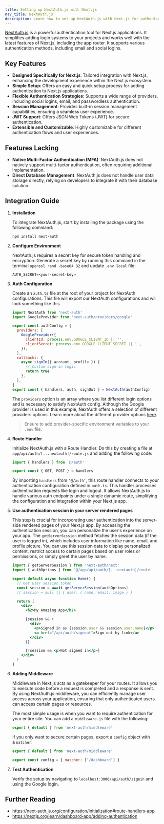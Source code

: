 ```yaml
---
title: Setting up NextAuth.js with Next.js
nav_title: NextAuth.js
description: Learn how to set up NextAuth.js with Next.js for authentication.
---
```


[NextAuth.js](https://next-auth.js.org/getting-started/example) is a powerful authentication tool for Next.js applications. It simplifies adding login systems to your projects and works well with the latest features of Next.js, including the app router. It supports various authentication methods, including email and social logins.

## Key Features

- **Designed Specifically for Next.js**: Tailored integration with Next.js, enhancing the development experience within the Next.js ecosystem.
- **Simple Setup**: Offers an easy and quick setup process for adding authentication to Next.js applications.
- **Flexible Authentication Strategies**: Supports a wide range of providers, including social logins, email, and passwordless authentication.
- **Session Management**: Provides built-in session management capabilities, ensuring a seamless user experience.
- **JWT Support**: Offers JSON Web Tokens (JWT) for secure authentication.
- **Extensible and Customizable**: Highly customizable for different authentication flows and user experiences.

## Features Lacking

- **Native Multi-Factor Authentication (MFA)**: NextAuth.js does not natively support multi-factor authentication, often requiring additional implementation.
- **Direct Database Management**: NextAuth.js does not handle user data storage directly, relying on developers to integrate it with their database solution.

## Integration Guide

1. **Installation**

   To integrate NextAuth.js, start by installing the package using the following command:

   ```bash filename="Terminal"
   npm install next-auth
   ```

2. **Configure Environment**

   NextAuth.js requires a secret key for secure token handling and encryption. Generate a secret key by running this command in the terminal `openssl rand -base64 32` and update `.env.local` file:

   ```plaintext filename=".env.local"
   AUTH_SECRET=<your-secret-key>
   ```

3. **Auth Configuration**

   Create an `auth.ts` file at the root of your project for NextAuth configurations. This file will export our NextAuth configurations and will look something like this

   ```js filename="auth.js" switcher
   import NextAuth from 'next-auth'
   import GoogleProvider from 'next-auth/providers/google'

   export const authConfig = {
     providers: [
       GoogleProvider({
         clientId: process.env.GOOGLE_CLIENT_ID || '',
         clientSecret: process.env.GOOGLE_CLIENT_SECRET || '',
       }),
     ],
     callbacks: {
       async signIn({ account, profile }) {
         // Custom sign-in logic
         return true
       },
     },
   }
   export const { handlers, auth, signOut } = NextAuth(authConfig)
   ```

   The `providers` option is an array where you list different login options and is necessary to satisfy NextAuth config. Although the Google provider is used in this example, NextAuth offers a selection of different providers options. Learn more about the different provider options [here](https://next-auth.js.org/providers/).

   > Ensure to add provider-specific environment variables to your `.env` file.

4. **Route Handler**

   Initialize NextAuth.js with a Route Handler. Do this by creating a file at `app/api/auth/[...nextauth]/route.js` and adding the following code:

   ```js filename="app/api/auth/[...nextauth]/route.js" switcher
   import { handlers } from '@/auth'

   export const { GET, POST } = handlers
   ```

   By importing `handlers` from `'@/auth'`, this route handler connects to your authentication configuration defined in `auth.ts`. This handler processes authentication requests like login and logout. It allows NextAuth.js to handle various auth endpoints under a single dynamic route, simplifying the configuration and integration within your Next.js app.

5. **Use authentication session in your server rendered pages**

   This step is crucial for incorporating user authentication into the server-side rendered pages of your Next.js app. By accessing the authentication session, you can personalize the user's experience on your app. The `getServerSession` method fetches the session data (if the user is logged in), which includes user information like name, email, and profile picture. You can use this session data to display personalized content, restrict access to certain pages based on user roles or permissions, or simply greet the user by name.

   ```jsx filename="app/page.jsx" switcher
   import { getServerSession } from 'next-auth/next'
   import { authOptions } from '@/app/api/auth/[...nextauth]/route'

   export default async function Home() {
     // Get user session token
     const session = await getServerSession(authOptions)
     // session = null || { user: { name, email, image } }

     return (
       <div>
         <h2>My Amazing App</h2>

         {session && (
           <div>
             <p>Signed in as {session.user && session.user.name}</p>
             <a href="/api/auth/signout">Sign out by link</a>
           </div>
         )}

         {!session && <p>Not signed in</p>}
       </div>
     )
   }
   ```

6. **Adding Middleware**

   Middleware in Next.js acts as a gatekeeper for your routes. It allows you to execute code before a request is completed and a response is sent. By using NextAuth.js middleware, you can efficiently manage user access across your application, ensuring that only authenticated users can access certain pages or resources.

   The most simple usage is when you want to require authentication for your entire site. You can add a `middleware.js` file with the following:

   ```js filename="middleware.js" switcher
   export { default } from 'next-auth/middleware'
   ```

   If you only want to secure certain pages, export a `config` object with a `matcher`:

   ```js filename="middleware.js" switcher
   export { default } from 'next-auth/middleware'

   export const config = { matcher: ['/dashboard'] }
   ```

7. **Test Authentication**

   Verify the setup by navigating to `localhost:3000/api/auth/signin` and using the Google login.

## Further Reading

- https://next-auth.js.org/configuration/initialization#route-handlers-app
- https://nextjs.org/learn/dashboard-app/adding-authentication
